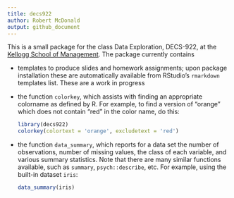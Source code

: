 ```yaml
---
title: decs922
author: Robert McDonald
output: github_document
---
```


This is a small package for the class Data Exploration, DECS-922, at
the [Kellogg School of
Management](https://www.kellogg.northwestern.edu/). The package
currently contains 

* templates to produce slides and homework assignments; upon package
  installation these are automatically available from RStudio's
  `rmarkdown` templates list. These are a work in progress
* the function `colorkey`, which assists with finding an appropriate
  colorname as defined by R. For example, to find a version of
  "orange" which does not contain "red" in the color name, do this:

    ```r
    library(decs922)
    colorkey(colortext = 'orange', excludetext = 'red')
    ```

* the function `data_summary`, which reports for a data set the number
  of observations, number of missing values, the class of each
  variable, and various summary statistics. Note that there are many
  similar functions available, such as `summary`, `psych::describe`,
  etc. For example, using the built-in dataset `iris`:
  
  ```r
  data_summary(iris)
  ```


